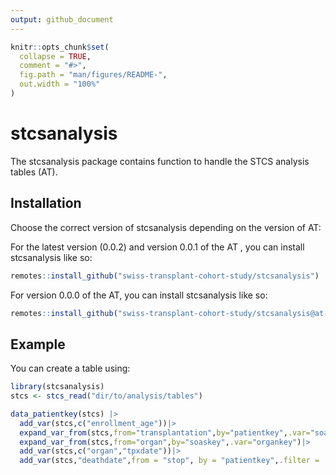 ```yaml
---
output: github_document
---
```


<!-- README.md is generated from README.Rmd. Please edit that file -->

```r
knitr::opts_chunk$set(
  collapse = TRUE,
  comment = "#>",
  fig.path = "man/figures/README-",
  out.width = "100%"
)
```

# stcsanalysis

<!-- badges: start -->
<!-- badges: end -->

The stcsanalysis package contains function to handle the STCS analysis tables (AT).

## Installation

Choose the correct version of stcsanalysis depending on the version of AT:

For the latest version (0.0.2) and version 0.0.1 of the AT , you can install stcsanalysis like so:

```r
remotes::install_github("swiss-transplant-cohort-study/stcsanalysis")
```

For version 0.0.0 of the AT, you can install stcsanalysis like so:

```r
remotes::install_github("swiss-transplant-cohort-study/stcsanalysis@at-version-0.0.0")
```

## Example

You can create a table using:

```r
library(stcsanalysis)
stcs <- stcs_read("dir/to/analysis/tables")

data_patientkey(stcs) |> 
  add_var(stcs,c("enrollment_age"))|> 
  expand_var_from(stcs,from="transplantation",by="patientkey",.var="soaskey")|> 
  expand_var_from(stcs,from="organ",by="soaskey",.var="organkey")|> 
  add_var(stcs,c("organ","tpxdate"))|> 
  add_var(stcs,"deathdate",from = "stop", by = "patientkey",.filter = !is.na(deathdate))
```



